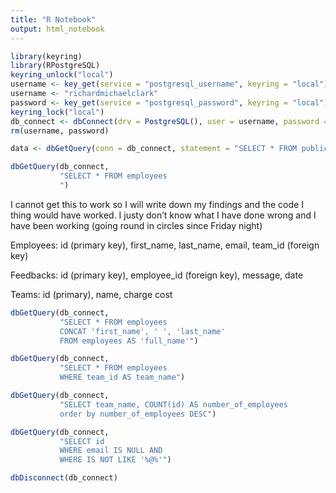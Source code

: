 ```yaml
---
title: "R Notebook"
output: html_notebook
---
```


```r
library(keyring)
library(RPostgreSQL)
keyring_unlock("local")
username <- key_get(service = "postgresql_username", keyring = "local") 
username <- "richardmichaelclark"
password <- key_get(service = "postgresql_password", keyring = "local")
keyring_lock("local")
db_connect <- dbConnect(drv = PostgreSQL(), user = username, password = password, dbname = "acme_employees", host = "localhost")
rm(username, password)
```

```r
data <- dbGetQuery(conn = db_connect, statement = "SELECT * FROM public.employees")
```


```r
dbGetQuery(db_connect,
           "SELECT * FROM employees
           ")
```

I cannot get this to work so I will write down my findings and the code I thing would have worked. I justy don't know what I have done wrong and I have been working (going round in circles since Friday night) 


Employees: id (primary key), first_name, last_name, email, team_id (foreign key)

Feedbacks: id (primary key), employee_id (foreign key), message, date

Teams: id (primary), name, charge cost

```r
dbGetQuery(db_connect,
           "SELECT * FROM employees
           CONCAT 'first_name', ' ', 'last_name'
           FROM employees AS 'full_name'")
```

```r
dbGetQuery(db_connect,
           "SELECT * FROM employees
           WHERE team_id AS team_name")
```

```r
dbGetQuery(db_connect,
           "SELECT team_name, COUNT(id) AS number_of_employees
           order by number_of_employees DESC")
```

```r
dbGetQuery(db_connect,
           "SELECT id
           WHERE email IS NULL AND 
           WHERE IS NOT LIKE '%@%'")
```








```r
dbDisconnect(db_connect)
```

